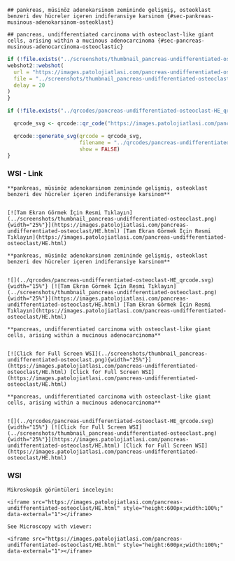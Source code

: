 
```asis

## pankreas, müsinöz adenokarsinom zemininde gelişmiş, osteoklast benzeri dev hücreler içeren indiferansiye karsinom {#sec-pankreas-musinous-adenokarsinom-osteoklast} 

```

```asis

## pancreas, undifferentiated carcinoma with osteoclast-like giant cells, arising within a mucinous adenocarcinoma {#sec-pancreas-musinous-adenocarcinoma-osteoclastic} 

```





```r
if (!file.exists("../screenshots/thumbnail_pancreas-undifferentiated-osteoclast.png")) {
webshot2::webshot(
  url = "https://images.patolojiatlasi.com/pancreas-undifferentiated-osteoclast/HE.html",
  file = "../screenshots/thumbnail_pancreas-undifferentiated-osteoclast.png",
  delay = 20
)
}
```


```r
if (!file.exists("../qrcodes/pancreas-undifferentiated-osteoclast-HE_qrcode.svg")) {

  qrcode_svg <- qrcode::qr_code("https://images.patolojiatlasi.com/pancreas-undifferentiated-osteoclast/HE.html")

  qrcode::generate_svg(qrcode = qrcode_svg,
                       filename = "../qrcodes/pancreas-undifferentiated-osteoclast-HE_qrcode.svg",
                       show = FALSE)
}
```





::::: panel-tabset


### WSI - Link



:::: {.content-hidden when-format="pdf"}



```asis

**pankreas, müsinöz adenokarsinom zemininde gelişmiş, osteoklast benzeri dev hücreler içeren indiferansiye karsinom**


[![Tam Ekran Görmek İçin Resmi Tıklayın](../screenshots/thumbnail_pancreas-undifferentiated-osteoclast.png){width="25%"}](https://images.patolojiatlasi.com/pancreas-undifferentiated-osteoclast/HE.html) [Tam Ekran Görmek İçin Resmi Tıklayın](https://images.patolojiatlasi.com/pancreas-undifferentiated-osteoclast/HE.html)

```



::::





:::: {.content-visible when-format="pdf"}




```asis

**pankreas, müsinöz adenokarsinom zemininde gelişmiş, osteoklast benzeri dev hücreler içeren indiferansiye karsinom**


![](../qrcodes/pancreas-undifferentiated-osteoclast-HE_qrcode.svg){width="15%"} [![Tam Ekran Görmek İçin Resmi Tıklayın](../screenshots/thumbnail_pancreas-undifferentiated-osteoclast.png){width="25%"}](https://images.patolojiatlasi.com/pancreas-undifferentiated-osteoclast/HE.html) [Tam Ekran Görmek İçin Resmi Tıklayın](https://images.patolojiatlasi.com/pancreas-undifferentiated-osteoclast/HE.html)

```



::::




:::: {.content-hidden when-format="pdf"}



```asis

**pancreas, undifferentiated carcinoma with osteoclast-like giant cells, arising within a mucinous adenocarcinoma**


[![Click for Full Screen WSI](../screenshots/thumbnail_pancreas-undifferentiated-osteoclast.png){width="25%"}](https://images.patolojiatlasi.com/pancreas-undifferentiated-osteoclast/HE.html) [Click for Full Screen WSI](https://images.patolojiatlasi.com/pancreas-undifferentiated-osteoclast/HE.html)

```


::::





:::: {.content-visible when-format="pdf"}


```asis

**pancreas, undifferentiated carcinoma with osteoclast-like giant cells, arising within a mucinous adenocarcinoma**


![](../qrcodes/pancreas-undifferentiated-osteoclast-HE_qrcode.svg){width="15%"} [![Click for Full Screen WSI](../screenshots/thumbnail_pancreas-undifferentiated-osteoclast.png){width="25%"}](https://images.patolojiatlasi.com/pancreas-undifferentiated-osteoclast/HE.html) [Click for Full Screen WSI](https://images.patolojiatlasi.com/pancreas-undifferentiated-osteoclast/HE.html)

```




::::


### WSI



```asis

Mikroskopik görüntüleri inceleyin:

<iframe src="https://images.patolojiatlasi.com/pancreas-undifferentiated-osteoclast/HE.html" style="height:600px;width:100%;" data-external="1"></iframe>

```


```asis

See Microscopy with viewer: 

<iframe src="https://images.patolojiatlasi.com/pancreas-undifferentiated-osteoclast/HE.html" style="height:600px;width:100%;" data-external="1"></iframe>

```



:::::




